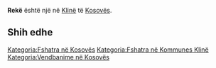 {{Fshat në 
 | Emri                = Rekë
 | EmriAlt                = 
 | NAME_SHORT_FORM=      
 | NAME_GENERIC=      
 | NAME_SORT_NAME_RO=      REKE
 | FULL_NAME_RO = Rekë
 | FULL_NAME_ND_RO=Reke
 | SORT_NAME_RG=REKE
 | FULL_NAME_RG=Rekë
 | FULL_NAME_ND_RG=Reke
 | SRP_NAME_SHORT_FORM=      
 | SRP_NAME_GENERIC=      
 | SRP_NAME_SORT_NAME_RO=      
 | SRP_FULL_NAME_RO = 
 | SRP_FULL_NAME_ND_RO=
 | SRP_SORT_NAME_RG=
 | SRP_FULL_NAME_RG=
 | SRP_FULL_NAME_ND_RG=
 | Emri (Rasa dhanore) = 
 | Figura              = 
 | Shteti              = Kosovo
 | Komuna              = Klinë
 | Kodi postar         = 
 | Sipërfaqja          = 

 | Popullsia           = 

 | Regj. i popullsisë  = 
 | Dend. e popullsisë  = 
 | Faqja zyrtare       = 
 <!--- Koordinatat ----> 
 | Gjerësia            = 42.259444
 | Gjatësia            = 21.210556
 | Lartësia            = 
}}
'''Rekë''' është një [[]] në [[Klinë]] të [[Kosovës]].

<!-- == Gjeografia == -->
<!-- == Historia == -->
<!-- == Demografia == -->
== Shih edhe ==
{{Komuna Klinë}}
{{Kosovo-Administrata-Cung}}

[[Kategoria:Fshatra në Kosovës]]
[[Kategoria:Fshatra në Kommunes Klinë]]
[[Kategoria:Vendbanime në Kosovës]]